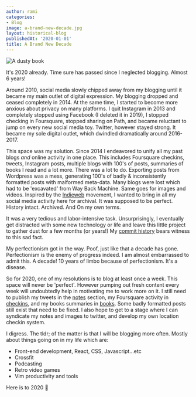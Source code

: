 ```yaml
---
author: rami
categories:
- Blog
image: a-brand-new-decade.jpg
layout: historical-blog
publishedAt: '2020-01-01'
title: A Brand New Decade
---
```


![A dusty book](/assets/images/content/blog/a-brand-new-decade.jpg)

It's 2020 already. Time sure has passed since I neglected blogging. Almost 6 years!

Around 2010, social media slowly chipped away from my blogging until it became my main outlet of digital expression. My blogging dropped and ceased completely in 2014. At the same time, I started to become more anxious about privacy on many platforms.  I quit Instagram in 2013 and completely stopped using Facebook (I deleted it in 2019), I stopped checking in Foursquare, stopped sharing on Path, and became reluctant to jump on every new social media toy. Twitter, however stayed strong. It became my sole digital outlet, which dwindled dramatically around 2016-2017.

This space was my solution. Since 2014 I endeavored to unify all my past blogs _and_ online activity in one place. This includes Foursquare checkins, tweets, Instagram posts, multiple blogs with 100's of posts, summaries of books I read and a lot more. There was a lot to do. Exporting posts from Wordpress was a mess, generating 100's of badly & inconsistently formatted posts with malformed meta-data. Many blogs were lost which had to be 'excavated' from Way Back Machine. Same goes for images and videos. Inspired by the [Indieweb](https://indieweb.org) movement, I wanted to bring in all my social media activity here for archival. It was supposed to be perfect. History intact. Archived. And On my own terms.

It was a very tedious and labor-intensive task. Unsurprisingly, I eventually get distracted with some new technology or life and leave this little project to gather dust for a few months (or years!) My [commit history](https://github.com/rtaibah/jekyll-blog/commits/master) bears witness to this sad fact.

My perfectionism got in the way. Poof, just like that a decade has gone. Perfectionism is the enemy of progress indeed. I am almost embarrassed to admit this. A decade! 10 years of limbo because of perfectionism. It's a disease.

So for 2020, one of my resolutions is to blog at least once a week. This space will never be 'perfect'. However pumping out fresh content every week will undoubtedly help in motivating me to work more on it. I still need to publish my tweets in the [notes](/notes) section, my Foursquare activity in [checkins](/checkins), and my books summaries in [books](/books). Some badly formatted posts still exist that need to be fixed. I also hope to get to a stage where I can syndicate my notes and images to twitter, and develop my own location checkin system.

I digress. The tldr; of the matter is that I will be blogging more often. Mostly about things going on in my life which are:

- Front-end development, React, CSS, Javascript...etc
- Crossfit
- Podcasting
- Retro video games
- Vim productivity and tools

Here is to 2020 🎉